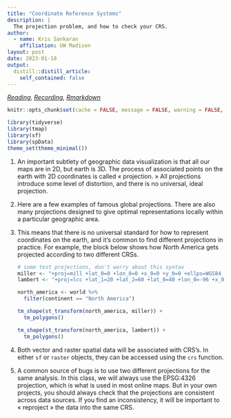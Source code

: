 ```yaml
---
title: "Coordinate Reference Systems"
description: |
  The projection problem, and how to check your CRS.
author:
  - name: Kris Sankaran
    affiliation: UW Madison
layout: post
date: 2023-01-10
output:
  distill::distill_article:
    self_contained: false
---
```


_[Reading](https://geocompr.robinlovelace.net/spatial-class.html), [Recording](https://mediaspace.wisc.edu/media/Week%207%20%5B4%5D%20Coordinate%20Reference%20Systems/1_f6tizaj7), [Rmarkdown](https://github.com/krisrs1128/stat436_s23/blob/main/notes/2022-12-27-week07-04.Rmd)_

```r
knitr::opts_chunk$set(cache = FALSE, message = FALSE, warning = FALSE, echo = TRUE, eval = TRUE)
```

```r
library(tidyverse)
library(tmap)
library(sf)
library(spData)
theme_set(theme_minimal())
```

1. An important subtlety of geographic data visualization is that all our maps
are in 2D, but earth is 3D. The process of associated points on the earth with
2D coordinates is called « projection. » All projections introduce some level of
distortion, and there is no universal, ideal projection.

2. Here are a few examples of famous global projections. There are also many
projections designed to give optimal representations locally within a particular
geographic area.

3. This means that there is no universal standard for how to represent
coordinates on the earth, and it’s common to find different projections in
practice. For example, the block below shows how North America gets projected
according to two different CRSs.

    ```r
    # some test projections, don't worry about this syntax
    miller <- "+proj=mill +lat_0=0 +lon_0=0 +x_0=0 +y_0=0 +ellps=WGS84 +datum=WGS84 +units=m +no_defs"
    lambert <- "+proj=lcc +lat_1=20 +lat_2=60 +lat_0=40 +lon_0=-96 +x_0=0 +y_0=0 +ellps=GRS80 +datum=NAD83 +units=m +no_defs"

    north_america <- world %>%
      filter(continent == "North America")

    tm_shape(st_transform(north_america, miller)) +
      tm_polygons()

    tm_shape(st_transform(north_america, lambert)) +
      tm_polygons()
    ```

5. Both vector and raster spatial data will be associated with CRS’s. In either
`sf` or `raster` objects, they can be accessed using the `crs` function.

6. A common source of bugs is to use two different projections for the same
analysis. In this class, we will always use the EPSG:4326 projection, which is
what is used in most online maps. But in your own projects, you should always
check that the projections are consistent across data sources. If you find an
inconsistency, it will be important to « reproject » the data into the same CRS.
